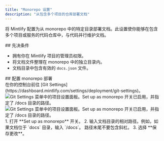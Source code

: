 ```yaml
---
title: "Monorepo 设置"
description: "从包含多个项目的仓库部署文档"
---
```


将 Mintlify 配置为从 monorepo 中的特定目录部署文档。此设置使你能够在包含多个项目或服务的代码仓库中，与代码并行维护文档。

<div id="prerequisites">
  ## 先决条件
</div>

* 拥有你在 Mintlify 项目的管理员权限。
* 将文档文件整理在 monorepo 中的独立目录内。
* 文档目录中包含有效的 `docs.json` 文件。

<div id="configure-monorepo-deployment">
  ## 配置 monorepo 部署
</div>

<Steps>
<Step title="访问 Git 设置">
在你的控制台前往 [Git Settings](https://dashboard.mintlify.com/settings/deployment/git-settings)。

<Frame>
<img
  className="block dark:hidden my-0 pointer-events-none"
  src="/images/monorepo-light.png"
  alt="Git Settings 菜单中的项目设置面板。Set up as monorepo 开关已启用，并指定了 /docs 目录的路径。"
/>
<img
  className="hidden dark:block my-0 pointer-events-none"
  src="/images/monorepo-dark.png"
  alt="Git Settings 菜单中的项目设置面板。Set up as monorepo 开关已启用，并指定了 /docs 目录的路径。"
/>
</Frame>

</Step>
<Step title="设置文档路径">
1. 打开 **Set up as monorepo** 开关。
2. 输入文档目录的相对路径。例如，如果文档位于 `docs` 目录，输入 `/docs`。
<Note>
  路径末尾不要包含斜杠。
</Note>
3. 选择 **保存更改**。
</Step>
</Steps>
